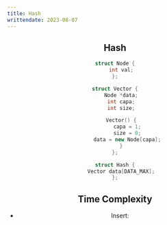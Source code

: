 ```yaml
---
title: Hash
writtendate: 2023-08-07
---
```


<Header />


## Hash

```cpp
struct Node {
    int val;
};

struct Vector {
    Node *data;
    int capa;
    int size;

    Vector() {
        capa = 1;
        size = 0;
        data = new Node[capa];
    }
};

struct Hash {
    Vector data[DATA_MAX];
};
```

## Time Complexity

- Insert: 

<Comment />
